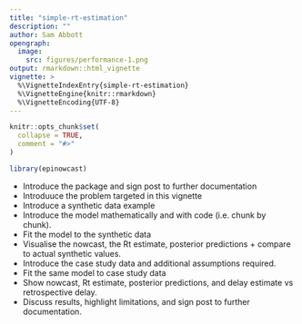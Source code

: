 ```yaml
---
title: "simple-rt-estimation"
description: ""
author: Sam Abbott
opengraph:
  image: 
    src: figures/performance-1.png
output: rmarkdown::html_vignette
vignette: >
  %\VignetteIndexEntry{simple-rt-estimation}
  %\VignetteEngine{knitr::rmarkdown}
  %\VignetteEncoding{UTF-8}
---
```


```r
knitr::opts_chunk$set(
  collapse = TRUE,
  comment = "#>"
)
```

```r
library(epinowcast)
```

- Introduce the package and sign post to further documentation
- Introduuce the problem targeted in this vignette
- Introduce a synthetic data example 
- Introduce the model mathematically and with code (i.e. chunk by chunk).
- Fit the model to the synthetic data
- Visualise the nowcast, the Rt estimate, posterior predictions + compare to actual synthetic values.
- Introduce the case study data and additional assumptions required.
- Fit the same model to case study data
- Show nowcast, Rt estimate, posterior predictions, and delay estimate vs retrospective delay.
- Discuss results, highlight limitations, and sign post to further documentation.